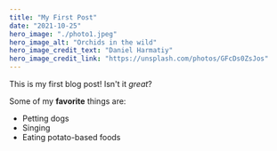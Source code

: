 ```yaml
---
title: "My First Post"
date: "2021-10-25"
hero_image: "./photo1.jpeg"
hero_image_alt: "Orchids in the wild"
hero_image_credit_text: "Daniel Harmatiy"
hero_image_credit_link: "https://unsplash.com/photos/GFcDs0ZsJos"
---
```


This is my first blog post! Isn't it _great_?

Some of my **favorite** things are:

- Petting dogs
- Singing
- Eating potato-based foods
